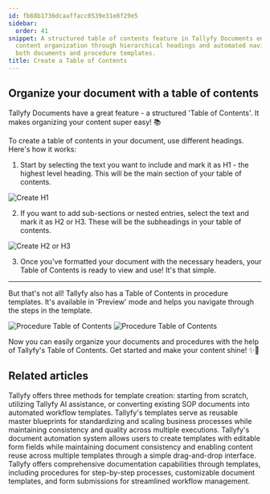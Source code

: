 ```yaml
---
id: fb68b1736dcaaffacc0539e31e8f29e5
sidebar:
  order: 41
snippet: A structured table of contents feature in Tallyfy Documents enables easy
  content organization through hierarchical headings and automated navigation for
  both documents and procedure templates.
title: Create a Table of Contents
---
```


## Organize your document with a table of contents

Tallyfy Documents have a great feature - a structured 'Table of Contents'. It makes organizing your content super easy! 📚

To create a table of contents in your document, use different headings. Here's how it works:

1. Start by selecting the text you want to include and mark it as H1 - the highest level heading. This will be the main section of your table of contents.

![Create H1](https://screenshots.tallyfy.com/tallyfy%2Fpro%2Fdesktop-light-mark-heading-h1-example.png)

2. If you want to add sub-sections or nested entries, select the text and mark it as H2 or H3. These will be the subheadings in your table of contents.

![Create H2 or H3](https://screenshots.tallyfy.com/tallyfy%2Fpro%2Fdesktop-light-mark-h2-heading.png)

3. Once you've formatted your document with the necessary headers, your Table of Contents is ready to view and use! It's that simple.

---

But that's not all! Tallyfy also has a Table of Contents in procedure templates. It's available in 'Preview' mode and helps you navigate through the steps in the template.

![Procedure Table of Contents](https://screenshots.tallyfy.com/tallyfy%2Fpro%2Fdesktop-light-where-to-click-table-contents-procedure-template.png)
![Procedure Table of Contents](https://screenshots.tallyfy.com/tallyfy%2Fpro%2Fdesktop-light-table-of-contents-procedure-template.png)

Now you can easily organize your documents and procedures with the help of Tallyfy's Table of Contents. Get started and make your content shine! ✨🚀


## Related articles
<CardGrid>
<LinkTitleCard header="<b>Templates > Create a template</b>" href="/products/pro/documenting/templates/create-template/" > Tallyfy offers three methods for template creation: starting from scratch, utilizing Tallyfy AI assistance, or converting existing SOP documents into automated workflow templates. </LinkTitleCard>
<LinkTitleCard header="<b>Documenting > Templates</b>" href="/products/pro/documenting/templates/" > Tallyfy's templates serve as reusable master blueprints for standardizing and scaling business processes while maintaining consistency and quality across multiple executions. </LinkTitleCard>
<LinkTitleCard header="<b>Documents > Add fields to document templates</b>" href="/products/pro/documenting/documents/how-can-i-add-editable-fields-to-my-tallyfy-documents/" > Tallyfy's document automation system allows users to create templates with editable form fields while maintaining document consistency and enabling content reuse across multiple templates through a simple drag-and-drop interface. </LinkTitleCard>
<LinkTitleCard header="<b>Pro > Essentials</b>" href="/products/pro/documenting/" > Tallyfy offers comprehensive documentation capabilities through templates, including procedures for step-by-step processes, customizable document templates, and form submissions for streamlined workflow management. </LinkTitleCard>
</CardGrid>